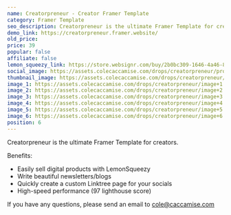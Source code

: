 ```yaml
---
name: Creatorpreneur - Creator Framer Template
category: Framer Template
seo_description: Creatorpreneur is the ultimate Framer Template for creators. Easily sell digital products, write blog articles, and share links to your socials.
demo_link: https://creatorpreneur.framer.website/
old_price:
price: 39
popular: false
affiliate: false
lemon_squeezy_link: https://store.websignr.com/buy/2b0bc309-1646-4a46-80a5-6746bdeeb49f
social_image: https://assets.colecaccamise.com/drops/creatorpreneur/promo.png
thumbnail_image: https://assets.colecaccamise.com/drops/creatorpreneur/promo.png
image_1: https://assets.colecaccamise.com/drops/creatorpreneur/image+1.png
image_2: https://assets.colecaccamise.com/drops/creatorpreneur/image+2.png
image_3: https://assets.colecaccamise.com/drops/creatorpreneur/image+3.png
image_4: https://assets.colecaccamise.com/drops/creatorpreneur/image+4.png
image_5: https://assets.colecaccamise.com/drops/creatorpreneur/image+5.png
image_6: https://assets.colecaccamise.com/drops/creatorpreneur/image+6.png
position: 6
---
```


Creatorpreneur is the ultimate Framer Template for creators.

Benefits:

- Easily sell digital products with LemonSqueezy
- Write beautiful newsletters/blogs
- Quickly create a custom Linktree page for your socials
- High-speed performance (97 lighthouse score)

If you have any questions, please send an email to
[cole@caccamise.com](mailto:cole@caccamise.com)
